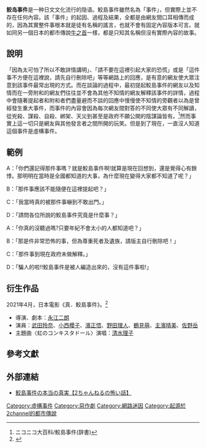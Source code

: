 
{{Multiple issues|
{{Citecheck|time=2020-12-22T09:11:28+00:00}}
{{Refimprove|time=2020-12-22T09:11:28+00:00}}
}}
'''鲛岛事件'''是一种日文文化流行的隐语。鮫島事件雖然名為「事件」，但實際上並不存在任何內容。該「事件」的起因、過程及結果，全都是由網友間口耳相傳而成的，因為其實整件事根本就是徒有名稱的謠言，也就不會有固定內容版本可言。就如同另一個日本的都市傳說[[牛之首|牛之首]]一樣，都是只知其名稱但沒有實際內容的故事。

==說明==
「因為太可怕了所以不敢詳情講明」、「請不要在這裡引起大家的恐慌」或是「這件事不方便在這裡說，請先自行刪除吧」等等網路上的回應，是有意的網友使大眾注意到該事件最常出現的方式。而在談論的過程中，最初提起鮫島事件的網友以及知情而在一旁附和的網友們往往並不會為其他不知情的網友解釋該事件的詳情，過程中會隨著提起者和附和者們盡量避而不談的回應中慢慢使不知情的旁觀者以為是曾經發生重大事件，而事件的內容會因為每次網友間對答的不同使大眾有不同解讀，從兇殺、謀殺、自殺、綁架、天災到甚至是政府不願公開的陰謀論皆有。<ref>ニコニコ大百科/鮫島事件(辞書)</ref>然而事實上這一切只是網友與其他發言者之間所開的玩笑。但是到了現在，一直沒人知道這個事件是虛構事件。

==範例==
A：「你們還記得那件事嗎？就是鮫島事件啊!就算是現在回想到，還是覺得心有餘悸。那明明在當時是全國都知道的大事，為什麼現在變得大家都不知道了呢？」

B：「那件事應該不能隨便在這裡提起吧？」

C：「我當時真的被那件事嚇到不敢出門。」

D：「請問各位所說的鮫島事件究竟是什麼事？」

A：「你真的沒聽過嗎?只要年紀不會太小的人都知道吧？」

B：「那是件非常恐怖的事，但為尊重死者及遺族，請版主自行刪除吧！」

C：「那件事到現在政府未做解釋。」

D：「騙人的啦!!鮫島事件是被人編造出來的，沒有這件事啦!」

==衍生作品==
2021年4月，日本電影《真．鮫島事件》。<ref>{{cite web |author1=Min-EI |title=《真・鮫島事件》全新預告正式釋出！所以說這件事怎麼可以被拍成電影… |url=https://www.toy-people.com/?p=56675 |website=日刊電電 |accessdate=2021-04-13}}</ref>
*導演、劇本：[[永江二朗|永江二朗]]
*演員：[[武田玲奈|武田玲奈]]、[[小西櫻子|小西櫻子]]、[[濱正悟|濱正悟]]、[[野田理人|野田理人]]、[[鶴見萌|鶴見萌]]、[[主濱晴美|主濱晴美]]、[[佐野岳|佐野岳]]
*主題曲〈虹のコンキスタドール〉演唱：[[清水理子|清水理子]]

== 參考文獻 ==
{{reflist}}

== 外部連結 ==
* [http://matome.naver.jp/odai/2139286641436229601 鮫島事件の本当の真実【2ちゃんねるの怖い話】]

[[Category:虛構事件|Category:虛構事件]]
[[Category:惡作劇|Category:惡作劇]]
[[Category:網路迷因|Category:網路迷因]]
[[Category:起源於2channel的都市傳說|Category:起源於2channel的都市傳說]]
